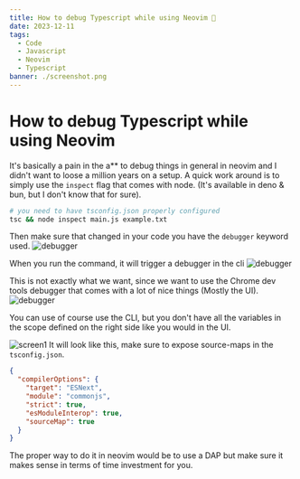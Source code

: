 ```yaml
---
title: How to debug Typescript while using Neovim 🎴
date: 2023-12-11
tags:
  - Code
  - Javascript
  - Neovim
  - Typescript
banner: ./screenshot.png
---
```


# How to debug Typescript while using Neovim
It's basically a pain in the a** to debug things in general in neovim and I didn't want to loose a million years on a setup.
A quick work around is to simply use the `inspect` flag that comes with node. (It's available in deno & bun, but I don't know that for sure).

```bash
# you need to have tsconfig.json properly configured
tsc && node inspect main.js example.txt
```

Then make sure that changed in your code you have the `debugger` keyword used.
![debugger](./screenshot4.png)

When you run the command, it will trigger a debugger in the cli 
![debugger](./screenshot2.png)

This is not exactly what we want, since we want to use the Chrome dev tools debugger that comes with a lot of nice things (Mostly the UI).
![debugger](./screenshot3.png)

You can use of course use the CLI, but you don't have all the variables in the scope defined on the right side like you would in the UI.

![screen1](./screenshot.png)
It will look like this, make sure to expose source-maps in the `tsconfig.json`.

```json
{
  "compilerOptions": {
    "target": "ESNext",
    "module": "commonjs",
    "strict": true,
    "esModuleInterop": true,
    "sourceMap": true
  }
}
```

The proper way to do it in neovim would be to use a DAP but make sure it makes sense in terms of time investment for you.
